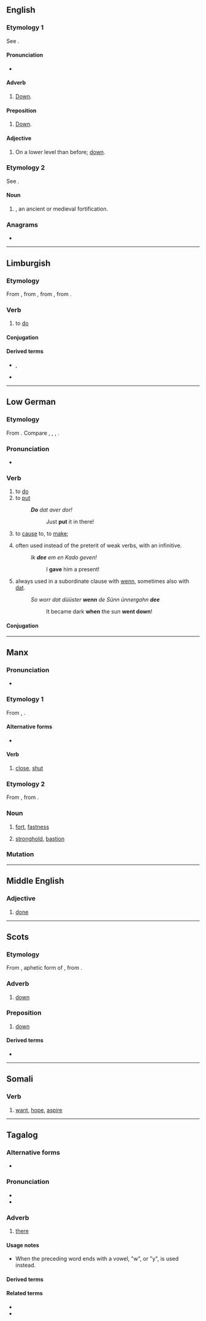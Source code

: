 {{also|do-on}}
==English==

===Etymology 1===
See {{l|en|down|id=direction}}.

====Pronunciation====
* {{IPA|en|/duːn/}}

====Adverb====
{{en-adv|-}}

# {{lb|en|Geordie}} [[down|Down]].

====Preposition====
{{en-prep}}

# {{lb|en|Geordie}} [[down|Down]].

====Adjective====
{{en-adj|-}}

# {{lb|en|Geordie}} On a lower level than before; [[down]].

===Etymology 2===
{{senseid|en|dun|tag=p}} See {{l|en|dun|id=fort}}.{{senseid-close|tag=p}}

====Noun====
{{en-noun}}

# {{alternative form of|en|dun|id=fort}}, an ancient or medieval fortification.

===Anagrams===
* {{anagrams|en|a=dnoo|Ondo|dono}}

----

==Limburgish==

===Etymology===
{{root|li|ine-pro|*dʰeh₁-}}
From {{inh|li|dum|doen}}, from {{inh|li|odt|duon}}, from {{inh|li|gem-pro|*dōną}}, from {{der|li|ine-pro|*dʰeh₁-}}.

===Verb===
{{head|li|verb}}

# to [[do]]

====Conjugation====
{{li-conj-auto}}

====Derived terms====
* {{l|li|euverdoon}}, {{l|li|óppernuuj doon}}
* {{l|li|euverdoonder}}

----

==Low German==

===Etymology===
{{root|nds|ine-pro|*dʰeh₁-}} {{dercat|nds|osx|gmw-pro|gem-pro|ine-pro|inh=4}}
From {{inh|nds|gml|dôn}}. Compare {{cog|nds|doen}}, {{cog|fy|dwaan}}, {{cog|en|do}}, {{cog|de|tun}}.

===Pronunciation===
* {{IPA|nds|/doʊ̯n/}}

===Verb===
{{head|nds|verb|third-person singular simple present|deit|past tense|dee|past participle|daan|auxiliary verb|hebben}}

# to [[do]]
# to [[put]]
#: '''''Do''' dat aver dor!''
#:: Just '''put''' it in there!
# {{lb|nds|auxiliary}} to [[cause]] to, to [[make]]; {{non-gloss definition|forms [[causative]] verbs}}
# {{lb|nds|auxiliary|preterite}} often used instead of the preterit of weak verbs, with an infinitive.
#: ''Ik '''dee''' em en Kado geven!''
#:: I '''gave''' him a present!
# {{lb|nds|auxiliary|preterite}} always used in a subordinate clause with [[wenn]], sometimes also with [[dat]].
#: ''So worr dat düüster '''wenn''' de Sünn ünnergahn '''dee'''''
#:: It became dark '''when''' the sun '''went down'''!

====Conjugation====
{{nds-conj-table<!--
-->|head=''doon'' (irregular verb)<!--

Present indicative
-->|do<!--
-->|deist<!--
-->|deit<!--
-->|doot<!--

Past indicative
-->|dee<!--
-->|deest<!--
-->|dee<!--
-->|deen<!--

Imperative
-->|do<!--
-->|doot<!--

Participles
-->|doon<!--
-->|daan<!--
-->}}

----

==Manx==

===Pronunciation===
* {{IPA|gv|/duːn/}}

===Etymology 1===
From {{inh|gv|sga|dúnaid}}, {{m|sga|dúinid||shuts, closes; blocks, obstructs; joins, clasps; closes, ends}}.

====Alternative forms====
* {{l|gv|dooin}}

====Verb====
{{gv-verb|past=ghoon|futind=doonee|vn=dooney|pp=doont}}

# [[close]], [[shut]]

===Etymology 2===
From {{inh|gv|sga|dún}}, from {{inh|gv|cel-pro|*dūnom||stronghold}}.

===Noun===
{{gv-noun|m|doonyn|doon}}

# [[fort]], [[fastness]]
#: {{ux|gv|Ta'n '''doon''' ard erskyn y valley.|The '''fort''' commands the town.|inline=1}}
# [[stronghold]], [[bastion]]

===Mutation===
{{gv-mut-cons|d|oon}}

----

==Middle English==

===Adjective===
{{head|enm|adjective}}

# [[done]]

----

==Scots==

===Etymology===
From {{inh|sco|ang|dūne}}, aphetic form of {{m|ang|adūne}}, from {{m|ang|[[of]] [[dūn]]e||off the hill}}.

===Adverb===
{{sco-adv}}

# [[down]]

: {{quote-song|sco|1852-1859|William Douglas of Fingland|Annie Laurie|Scottish Songs|http://ks.petruccimusiclibrary.org/files/imglnks/usimg/4/4a/IMSLP275292-PMLP447045-Scottish_Songs.pdf|author=Lady John Scott|/ Maxwelton braes are bonnie, / Where early fa's the dew, / And its there that Annie Laurie, / Gie'd me her promise true / Gie'd me her promise true, / Which ne'er forgot shall be, / And for bonnie Annie Laurie / I'd lay me '''doon''' and dee.}}

===Preposition===
{{sco-prep}}

# [[down]]

====Derived terms====
* {{l|sco|doon the stair}}

----

==Somali==

===Verb===
{{head|so|verb}}

# [[want]], [[hope]], [[aspire]]
#: {{uxi|so|shaqo orod '''doon'''|to '''aspire''' to work}}

----

==Tagalog==

===Alternative forms===
* {{l|tl|roon}}

===Pronunciation===
* {{hyph|tl|do|on}}
* {{tl-IPA|doón}}

===Adverb===
{{tl-adv|doón}}

# [[there]] {{gl|far from both the speaker and the listener}}

====Usage notes====
* When the preceding word ends with a vowel, "w", or "y", {{l|tl|roon}} is used instead.

====Derived terms====
{{der3|tl|naroroon|naroon|paroo't-parito|pumaroon|paroroon|bukad sa roon|kinaroroonan|magkaroon|pagkakaroon|pagparoon|paroonan}}

====Related terms====
* {{l|tl|dito}}
* {{l|tl|diyan}}